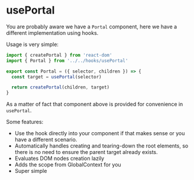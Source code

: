 
<Meta title="Hooks/usePortal" />

# usePortal

You are probably aware we have a `Portal` component, here we have a different implementation using hooks.

Usage is very simple:

```js
import { createPortal } from 'react-dom'
import { Portal } from '../../hooks/usePortal'

export const Portal = ({ selector, children }) => {
  const target = usePortal(selector)

  return createPortal(children, target)
}
```

As a matter of fact that component above is provided for convenience in `usePortal`.

Some features:

- Use the hook directly into your component if that makes sense or you have a different scenario.
- Automatically handles creating and tearing-down the root elements, so there is no need to ensure the parent target already exists.
- Evaluates DOM nodes creation lazily
- Adds the scope from GlobalContext for you
- Super simple
